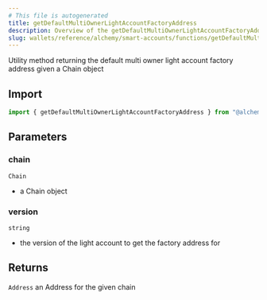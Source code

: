 ```yaml
---
# This file is autogenerated
title: getDefaultMultiOwnerLightAccountFactoryAddress
description: Overview of the getDefaultMultiOwnerLightAccountFactoryAddress method
slug: wallets/reference/alchemy/smart-accounts/functions/getDefaultMultiOwnerLightAccountFactoryAddress
---
```


Utility method returning the default multi owner light account factory address given a Chain object

## Import

```ts
import { getDefaultMultiOwnerLightAccountFactoryAddress } from "@alchemy/smart-accounts";
```

## Parameters

### chain

`Chain`

- a Chain object

### version

`string`

- the version of the light account to get the factory address for

## Returns

`Address`
an Address for the given chain

